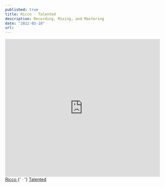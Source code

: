 ---
published: true
title: Ricco - Talented
description: Recording, Mixing, and Mastering
date: "2022-03-18"
url: 
---

<iframe
  width="100%"
  height="450"
  scrolling="no"
  frameBorder="no"
  allow="autoplay"
  src="https://w.soundcloud.com/player/?url=https%3A//api.soundcloud.com/tracks/1234696297&color=%23ff5500&auto_play=false&hide_related=false&show_comments=true&show_user=true&show_reposts=false&show_teaser=true&visual=true"
></iframe>
<div
  style={{
    fontSize: '10px',
    color: '#cccccc',
    lineBreak: 'anywhere',
    wordBreak: 'normal',
    overflow: 'hidden',
    whiteSpace: 'nowrap',
    textOverflow: 'ellipsis',
    fontFamily: 'Interstate, Lucida Grande, Lucida Sans Unicode, Lucida Sans, Garuda, Verdana, Tahoma, sans-serif',
    fontWeight: '100'
  }}
>
  <a
    href="https://soundcloud.com/zdapinnabag"
    title="Ricco"
    target="_blank"
    style={{ color: '#cccccc', textDecoration: 'none' }}
  >
    Ricco
  </a>
  {' · '}
  <a
    href="https://soundcloud.com/zdapinnabag/ricco-talented"
    title="Talented"
    target="_blank"
    style={{ color: '#cccccc', textDecoration: 'none' }}
  >
    Talented
  </a>
</div>

 

